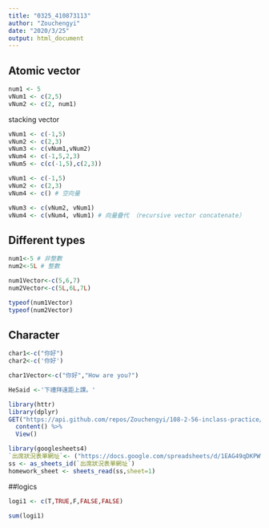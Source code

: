 ```yaml
---
title: "0325_410873113"
author: "Zouchengyi"
date: "2020/3/25"
output: html_document
---
```


## Atomic vector

```r
num1 <- 5
vNum1 <- c(2,5)
vNum2 <- c(2, num1)
```
stacking vector
```r
vNum1 <- c(-1,5)
vNum2 <- c(2,3)
vNum3 <- c(vNum1,vNum2)
vNum4 <- c(-1,5,2,3)
vNum5 <- c(c(-1,5),c(2,3))
```

```r
vNum1 <- c(-1,5)
vNum2 <- c(2,3)
vNum4 <- c() # 空向量
```

```r
vNum3 <- c(vNum2, vNum1)
vNum4 <- c(vNum4, vNum1) # 向量疊代 （recursive vector concatenate）
```

## Different types

```r
num1<-5 # 非整數
num2<-5L # 整數

num1Vector<-c(5,6,7)
num2Vector<-c(5L,6L,7L)
```
```r
typeof(num1Vector)
typeof(num2Vector)
```
## Character

```r
char1<-c("你好")
char2<-c('你好')
```

```r
char1Vector<-c("你好","How are you?")
```

```r
HeSaid <-'下禮拜遠距上課。'
```

```r
library(httr)
library(dplyr)
GET("https://api.github.com/repos/Zouchengyi/108-2-56-inclass-practice/commits") %>%
  content() %>%
  View()
```

```r
library(googlesheets4)
`出席狀況表單網址`<- ("https://docs.google.com/spreadsheets/d/1EAG49qDKPWWi0ebkVr29TLrvVnoBPfkvxYY-J3xLAHY/edit#gid=458686645")# 缺乏定義值
ss <- as_sheets_id(`出席狀況表單網址`)
homework_sheet <- sheets_read(ss,sheet=1)
```

##logics

```r
logi1 <- c(T,TRUE,F,FALSE,FALSE)
```

```r
sum(logi1)
```



